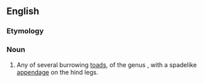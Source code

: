 ==English==

===Etymology===
{{compound|spade|foot|lang=en}}

===Noun===
{{en-noun}}

# Any of several burrowing [[toad]]s, of the genus {{taxlink|Caphiopus|genus}}, with a spadelike [[appendage]] on the hind legs.